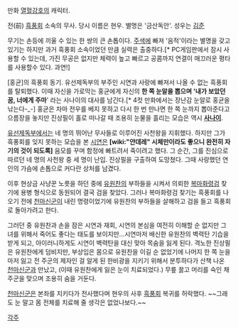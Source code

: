 만화 [[열혈강호]]의 캐릭터.

전(前) [[흑풍회]] 소속의 무사. 당시 이름은 현우. 별명은 '금산독안'. 성우는 [[김준]]

무기는 손등에 끼울 수 있는 한 쌍의 큰 손톱이다. [[주색]]에 빠져 '음적'이라는 별명을 갖고 있기는 하지만 과거 흑풍회 소속이었던 만큼 실력은 출중하다.[* PC게임판에서 잠시 사용할 수 있는데, 가진 무공은 없지만 체력이 높고 빠르고 공콤까지 연결이 매끄러운 평타를 사용할수 있다. 과연!]

[홍균]의 흑풍회 동기. 유선제독부의 부주인 시연과 사랑에 빠져서 나올 수 없는 흑풍회를 탈퇴했다. 이때 자신을 가로막는 홍균에게 자신의 '''한 쪽 눈알을 뽑으며 '내가 보았던 꿈, 너에게 주마'''' 라는 사나이의 대사를 남긴다.[* 4컷 만화에서는 장난감 눈알로 홍균을 낚는다-_-] 홍균은 차마 전우를 베지 못하고 다시 한 번 만나면 한 쪽 눈까지 뽑아준다고 으름장을 놓지만 진상필이 홀로 떠나갈 때 조용히 눈물을 흘리는 모습은 역시 '''[[사나이]]'''.

[[유선제독부]]에서는 네 명의 뛰어난 무사들로 이루어진 사천왕을 지휘했다. 하지만 그가 흑풍회를 잊지 못하는 모습을 본 [[시연]]은 '''[wiki:"얀데레" 시체만이라도 좋으니 완전히 자기의 것이 되도록]''' 음모를 꾸며 함정에 빠트려서 죽이려고 했다.
그 순간, 그를 진심으로 따르던 네 명의 사천왕 중 세 명이 난입. 진상필을 구출하여 도망쳤다. 그때 사랑했던 연인의 가슴에 손톱으로 커다란 상처를 남겼다.

이후 현상금 사냥꾼 노릇을 하던 중에 [[유원찬]]의 부하들을 시켜서 의뢰한 [[복마화령검]] 찾기에 용병 형식으로 동원되어 결국 검을 찾았다. 그러나 복마화령검 찾기는 흑풍회를 나오기 전에 [[천마신군]]이 내린 명령이었기에 유원찬의 부하들을 살해하고 검을 들고 흑풍회로 돌아가려고 한다.

그러던 중 유원찬과 손을 잠은 시연과 재회, 시연의 본심을 여전히 이해할 순 없지만 그녀를 위해서 죽어도 좋다는 태도를 보이지만...시연마저 배신한 유원찬의 벽력탄 기습을 받게 되고, 아이러니하게도 시연이 벽력탄을 대신 맞아 목숨을 잃게 된다.
격노한 진상필은 유원찬에게 덤비지만, 부상입은 몸으로 유원찬을 이길 순 없었기에 나머지 한 쪽 눈을 마저 잃고 전 주군의 제자인 걸 알게 된 한비광을 지키기 위해서 분투하다가 산책 나온 [[천마신군]]과 만났고, (이때 유원찬에게 잃은 눈이 치료되었다.) 무릎 꿇고 머리를 숙인 채 주군을 맞으며 조용히 숨을 거둔다. 

[[천마신군]]은 본좌를 지키다가 전사했다며 현우의 사후 [[흑풍회]] 복귀를 허락했다. ~~그래도 눈 말고 몸 전체를 치료해 줄 생각은 없었나보다.~~

[[각주]]

